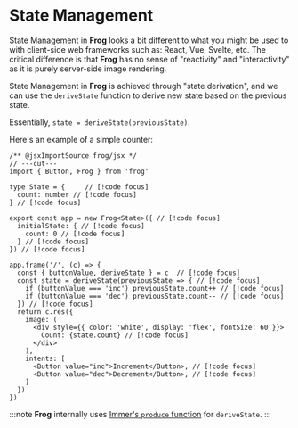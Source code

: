 # State Management

State Management in **Frog** looks a bit different to what you might be used to with client-side web frameworks such as: React, Vue, Svelte, etc. 
The critical difference is that **Frog** has no sense of "reactivity" and "interactivity" as it is purely server-side image rendering.

State Management in **Frog** is achieved through "state derivation", and we can use the `deriveState` function to
derive new state based on the previous state.

Essentially, `state = deriveState(previousState)`.

Here's an example of a simple counter:

```tsx twoslash
/** @jsxImportSource frog/jsx */
// ---cut---
import { Button, Frog } from 'frog'

type State = {     // [!code focus]
  count: number // [!code focus]
} // [!code focus]
 
export const app = new Frog<State>({ // [!code focus]
  initialState: { // [!code focus]
    count: 0 // [!code focus]
  } // [!code focus]
}) // [!code focus]
 
app.frame('/', (c) => {
  const { buttonValue, deriveState } = c  // [!code focus]
  const state = deriveState(previousState => { // [!code focus]
    if (buttonValue === 'inc') previousState.count++ // [!code focus]
    if (buttonValue === 'dec') previousState.count-- // [!code focus]
  }) // [!code focus]
  return c.res({
    image: (
      <div style={{ color: 'white', display: 'flex', fontSize: 60 }}>
        Count: {state.count} // [!code focus]
      </div>
    ),
    intents: [
      <Button value="inc">Increment</Button>, // [!code focus]
      <Button value="dec">Decrement</Button>, // [!code focus]
    ]
  })
})
```

:::note
**Frog** internally uses [Immer's `produce` function](https://immerjs.github.io/immer/produce/) for `deriveState`.
:::
